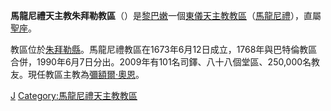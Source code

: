 {{Infobox Roman Catholic diocese
|jurisdiction     = 教區
|name             = 朱拜勒
|latin= Dioecesis Bybliensis Maronitarum
|image =St JohnByblos.jpg
|caption =聖若望馬爾谷主教座堂
|location = [[黎巴嫩|黎巴嫩]]
|territory =朱拜勒縣
|population = 250,000
|rite = [[馬龍尼禮天主教會|馬龍尼禮]]
|patron =
|province =直屬聖座
|established = 1673年
|cathedral = [[聖若望馬爾谷主教座堂_(朱拜勒)|聖若望馬爾谷主教座堂]]
|co-cathedral =
|leadership = 主教 
|website = [http://www.jbeileparchy.org/home/ 官方網頁]
|pope =  
|patriarch= 
|metropolitan =
|ordinary = 彌額爾‧奧恩
|coadjutor archbishop = 
|coadjutor bishop = 
|auxiliary = 
|emeritus = }}

'''馬龍尼禮天主教朱拜勒教區'''（{{lang-la|Dioecesis Bybliensis Maronitarum}}）是[[黎巴嫩|黎巴嫩]]一個[[東儀天主教|東儀天主教]][[教區|教區]]（[[馬龍尼禮天主教會|馬龍尼禮]]），直屬[[聖座|聖座]]。

教區位於[[朱拜勒縣|朱拜勒縣]]。馬龍尼禮教區在1673年6月12日成立，1768年與巴特倫教區合併，1990年6月7日分出。2009年有101名司鐸、八十八個堂區、250,000名教友。現任教區主教為[[彌額爾‧奧恩|彌額爾‧奧恩]]。

{{黎巴嫩天主教教區}}
{{馬龍尼禮教會教區}}
[[Category:黎巴嫩天主教教區|J]]
[[Category:馬龍尼禮天主教教區|Category:馬龍尼禮天主教教區]]